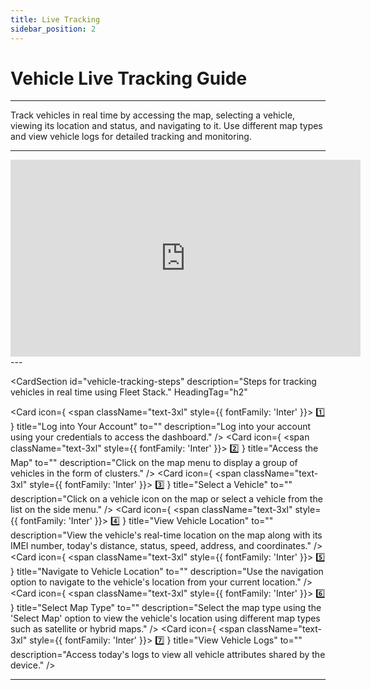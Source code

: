 ```yaml
---
title: Live Tracking
sidebar_position: 2
---
```


# Vehicle Live Tracking Guide
---

Track vehicles in real time by accessing the map, selecting a vehicle, viewing its location and status, and navigating to it. Use different map types and view vehicle logs for detailed tracking and monitoring.

---
<div style={{ display: 'flex', justifyContent: 'center', marginTop: '20px' }}>
  <iframe
    width="560"
    height="315"
    src="https://www.youtube.com/embed/FuWnQC6SHiM?si=loffpFRl43mULIYb"
    title="Vehicle Tracking Tutorial"
    frameBorder="0"
    allow="accelerometer; autoplay; clipboard-write; encrypted-media; gyroscope; picture-in-picture"
    allowFullScreen
  ></iframe>
</div>
---

<CardSection
  id="vehicle-tracking-steps"
  description="Steps for tracking vehicles in real time using Fleet Stack."
  HeadingTag="h2"
>
  <Card
    icon={
      <span className="text-3xl" style={{ fontFamily: 'Inter' }}>
        1️⃣
      </span>
    }
    title="Log into Your Account"
    to=""
    description="Log into your account using your credentials to access the dashboard."
  />
  <Card
    icon={
      <span className="text-3xl" style={{ fontFamily: 'Inter' }}>
        2️⃣
      </span>
    }
    title="Access the Map"
    to=""
    description="Click on the map menu to display a group of vehicles in the form of clusters."
  />
  <Card
    icon={
      <span className="text-3xl" style={{ fontFamily: 'Inter' }}>
        3️⃣
      </span>
    }
    title="Select a Vehicle"
    to=""
    description="Click on a vehicle icon on the map or select a vehicle from the list on the side menu."
  />
  <Card
    icon={
      <span className="text-3xl" style={{ fontFamily: 'Inter' }}>
        4️⃣
      </span>
    }
    title="View Vehicle Location"
    to=""
    description="View the vehicle's real-time location on the map along with its IMEI number, today's distance, status, speed, address, and coordinates."
  />
  <Card
    icon={
      <span className="text-3xl" style={{ fontFamily: 'Inter' }}>
        5️⃣
      </span>
    }
    title="Navigate to Vehicle Location"
    to=""
    description="Use the navigation option to navigate to the vehicle's location from your current location."
  />
  <Card
    icon={
      <span className="text-3xl" style={{ fontFamily: 'Inter' }}>
        6️⃣
      </span>
    }
    title="Select Map Type"
    to=""
    description="Select the map type using the 'Select Map' option to view the vehicle's location using different map types such as satellite or hybrid maps."
  />
  <Card
    icon={
      <span className="text-3xl" style={{ fontFamily: 'Inter' }}>
        7️⃣
      </span>
    }
    title="View Vehicle Logs"
    to=""
    description="Access today's logs to view all vehicle attributes shared by the device."
  />
</CardSection>


---
<head>
  <title>Vehicle Tracking Guide</title>
  <meta
    name="description"
    content="Learn how to track vehicles in real-time, view logs, and navigate to vehicle locations in Fleet Stack."
  />
</head>
